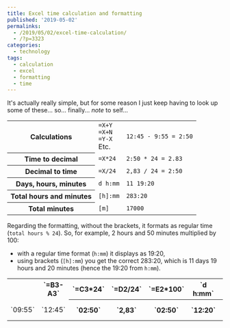 ```yaml
---
title: Excel time calculation and formatting
published: '2019-05-02'
permalinks:
  - /2019/05/02/excel-time-calculation/
  - /?p=3323
categories:
  - technology
tags:
  - calculation
  - excel
  - formatting
  - time
---
```


It's actually really simple, but for some reason I just keep having to look up some of these... so... finally... _note_ to self...

<table>
  <tbody>
    <tr>
      <th>Calculations</th>
      <td>
        <code>=X+Y</code>
        <br />
        <code>=X+N</code>
        <br />
        <code>=Y-X</code>
        <br />
        Etc.
      </td>
      <td>
        <code>12:45 - 9:55 = 2:50</code>
      </td>
    </tr>
    <tr>
      <th>Time to decimal</th>
      <td>
        <code>=X*24</code>
      </td>
      <td>
        <code>2:50 * 24 = 2.83</code>
      </td>
    </tr>
    <tr>
      <th>Decimal to time</th>
      <td>
        <code>=X/24</code>
      </td>
      <td>
        <code>2,83 / 24 = 2:50</code>
      </td>
    </tr>
    <tr>
      <th>Days, hours, minutes</th>
      <td>
        <code>d h:mm</code>
      </td>
      <td>
        <code>11 19:20</code>
      </td>
    </tr>
    <tr>
      <th>Total hours and minutes</th>
      <td>
        <code>[h]:mm</code>
      </td>
      <td>
        <code>283:20</code>
      </td>
    </tr>
    <tr>
      <th>Total minutes</th>
      <td>
        <code>[m]</code>
      </td>
      <td>
        <code>17000</code>
      </td>
    </tr>
  </tbody>
</table>

Regarding the formatting, without the brackets, it formats as regular time (`total hours % 24`). So, for example, 2 hours and 50 minutes multiplied by 100:

- with a regular time format (`h:mm`) it displays as 19:20,
- using brackets (`[h]:mm`) you get the correct 283:20, which is 11 days 19 hours and 20 minutes (hence the 19:20 from `h:mm`).

<table>
  <tbody>
    <tr>
      <td colSpan={2} />
      <th>`=B3-A3`</th>
      <th>`=C3*24`</th>
      <th>`=D2/24`</th>
      <th>`=E2*100`</th>
      <th>`d h:mm`</th>
      <th>`[h]:mm`</th>
      <th>`[m]`</th>
    </tr>
    <tr>
      <td>`09:55`</td>
      <td>`12:45`</td>
      <th>`02:50`</th>
      <th>`2,83`</th>
      <th>`02:50`</th>
      <th>`12:20`</th>
      <th>`11 19:20`</th>
      <th>`283:20`</th>
      <th>`17000`</th>
    </tr>
  </tbody>
</table>
